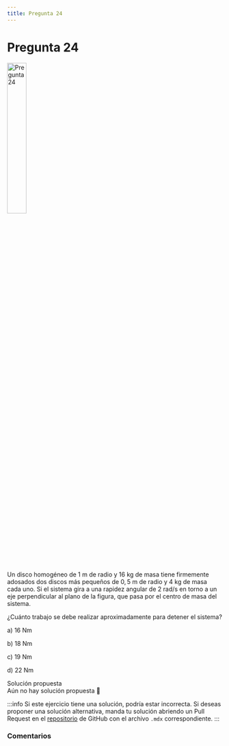 ```yaml
---
title: Pregunta 24
---
```



# Pregunta 24

<Image
  src="science/dynamics/exercises/2016-1/p24/image.png"
  alt="Pregunta 24"
  width="30%"
/>

Un disco homogéneo de 1 m de radio y 16 kg de masa tiene firmemente adosados dos discos más pequeños de $0,5 \mathrm{~m}$ de radio y 4 kg de masa cada uno. Si el sistema gira a una rapidez angular de 2 $\mathrm{rad} / \mathrm{s}$ en torno a un eje perpendicular al plano de la figura, que pasa por el centro de masa del sistema.

¿Cuánto trabajo se debe realizar aproximadamente para detener el sistema?

a) $16 \mathrm{~N}\mathrm{m}$

b) $18 \mathrm{~N}\mathrm{m}$

c) $19 \mathrm{~N}\mathrm{m}$

d) $22 \mathrm{~N}\mathrm{m}$

<MDXDetails>
<summary>Solución propuesta</summary>

<div className="exercise">
Aún no hay solución propuesta 🥲
</div>

:::info
Si este ejercicio tiene una solución, podría estar incorrecta. Si deseas proponer una solución alternativa, manda tu solución abriendo
un Pull Request en el [repositorio](https://github.com/crow-rojas/apuntes-fundamentals/pulls) de GitHub con el archivo
`.mdx` correspondiente.
:::

</MDXDetails>

### Comentarios

<Disqus
  url="https://crow-rojas.github.io/apuntes-fundamentals/docs/science/dynamics/exercises/2016-1/p24"
  identifier="docs/science/dynamics/exercises/2016-1/p24"
  title="2016-1 Dinámica - Pregunta 24"
/>
